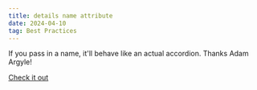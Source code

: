 ```yaml
---
title: details name attribute
date: 2024-04-10
tag: Best Practices
---
```


If you pass in a name, it'll behave like an actual accordion. Thanks Adam
Argyle!

[Check it out](https://developer.mozilla.org/en-US/docs/Web/HTML/Element/details#name)
